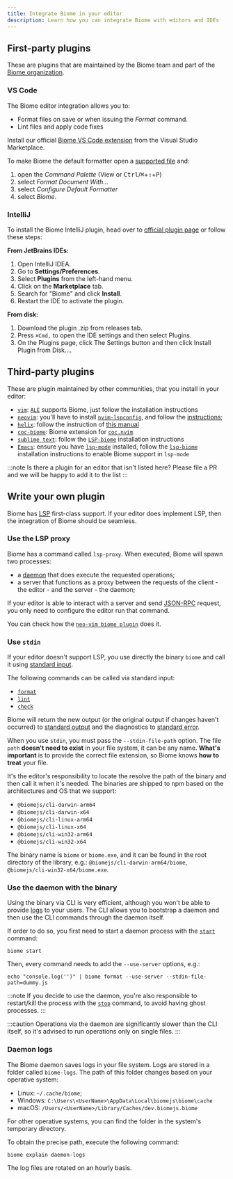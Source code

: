 ```yaml
---
title: Integrate Biome in your editor
description: Learn how you can integrate Biome with editors and IDEs
---
```


## First-party plugins

These are plugins that are maintained by the Biome team and part of the [Biome organization](https://github.com/biomejs).

### VS Code

The Biome editor integration allows you to:

* Format files on save or when issuing the _Format_ command.
* Lint files and apply code fixes

Install our official [Biome VS Code extension](https://marketplace.visualstudio.com/items?itemName=biomejs.biome) from the Visual Studio Marketplace.

To make Biome the default formatter open a [supported file](/internals/language-support/) and:

1. open the *Command Palette* (View or <kbd>Ctrl</kbd>/<kbd title="Cmd">⌘</kbd>+<kbd title="Shift">⇧</kbd>+<kbd>P</kbd>)
1. select  *Format Document With...*
1. select *Configure Default Formatter*
1. select *Biome*.

### IntelliJ

To install the Biome IntelliJ plugin, head over to [official plugin page](https://plugins.jetbrains.com/plugin/22761-biome) or follow these steps:

**From JetBrains IDEs:**

1. Open IntelliJ IDEA.
2. Go to **Settings/Preferences**.
3. Select **Plugins** from the left-hand menu.
4. Click on the **Marketplace** tab.
5. Search for "Biome" and click **Install**.
6. Restart the IDE to activate the plugin.

**From disk:**

1. Download the plugin .zip from releases tab.
2. Press `⌘Сmd,` to open the IDE settings and then select Plugins.
3. On the Plugins page, click The Settings button and then click Install Plugin from Disk….

## Third-party plugins

These are plugin maintained by other communities, that you install in your editor:
- [`vim`](https://www.vim.org/): [`ALE`](https://github.com/dense-analysis/ale) supports Biome, just follow the installation instructions
- [`neovim`](https://neovim.io/): you'll have to install [`nvim-lspconfig`](https://github.com/neovim/nvim-lspconfig/), and follow the [instructions](https://github.com/neovim/nvim-lspconfig/blob/master/doc/server_configurations.md#biome);
- [`helix`](https://helix-editor.com/): follow the instruction of [this manual](https://github.com/biomejs/biome/blob/main/editors/helix/manual.md)
- [`coc-biome`](https://github.com/fannheyward/coc-biome): Biome extension for [`coc.nvim`](https://github.com/neoclide/coc.nvim)
- [`sublime text`](https://www.sublimetext.com/): follow the [`LSP-biome`](https://github.com/sublimelsp/LSP-biome) installation instructions
- [`Emacs`](https://www.gnu.org/software/emacs/): ensure you have [`lsp-mode`](https://github.com/emacs-lsp/lsp-mode) installed, follow the [`lsp-biome`](https://github.com/cxa/lsp-biome) installation instructions to enable Biome support in `lsp-mode`

:::note
Is there a plugin for an editor that isn't listed here? Please file a PR and we will be happy to add it to the list
:::

## Write your own plugin

Biome has [LSP](https://microsoft.github.io/language-server-protocol/) first-class support. If your editor does implement LSP, then the integration of Biome should be seamless.

### Use the LSP proxy

Biome has a command called `lsp-proxy`. When executed, Biome will spawn two processes:
- a [daemon](/internals/architecture#daemon) that does execute the requested operations;
- a server that functions as a proxy between the requests of the client - the editor - and the server - the daemon;

If your editor is able to interact with a server and send [JSON-RPC](https://www.jsonrpc.org/) request, you only need to configure the editor run that command.

You can check how the [`neo-vim biome plugin`](https://github.com/neovim/nvim-lspconfig/blob/master/lua/lspconfig/server_configurations/biome.lua) does it.

### Use `stdin`

If your editor doesn't support LSP, you use directly the binary `biome` and call it using [standard input](https://en.wikipedia.org/wiki/Standard_streams#Standard_input_(stdin)).

The following commands can be called via standard input:
- [`format`](/reference/cli/#biome-format)
- [`lint`](/reference/cli/#biome-lint)
- [`check`](/reference/cli/#biome-check)

Biome will return the new output (or the original output if changes haven't occurred) to [standard output](https://en.wikipedia.org/wiki/Standard_streams#Standard_output_(stdout)) and the diagnostics to [standard error](https://en.wikipedia.org/wiki/Standard_streams#Standard_error_(stderr)).

When you use `stdin`, you must pass the `--stdin-file-path` option. The file `path` **doesn't need to exist** in your file system, it can be any name. **What's important** is to provide the correct file extension, so Biome knows **how to treat** your file.

It's the editor's responsibility to locate the resolve the path of the binary and then call it when it's needed. The binaries are shipped to npm based on the architectures and OS that we support:

- `@biomejs/cli-darwin-arm64`
- `@biomejs/cli-darwin-x64`
- `@biomejs/cli-linux-arm64`
- `@biomejs/cli-linux-x64`
- `@biomejs/cli-win32-arm64`
- `@biomejs/cli-win32-x64`

The binary name is `biome` or `biome.exe`, and it can be found in the root directory of the library, e.g.: `@biomejs/cli-darwin-arm64/biome`, `@biomejs/cli-win32-x64/biome.exe`.

### Use the daemon with the binary

Using the binary via CLI is very efficient, although you won't be able to provide [logs](#daemon-logs) to your users. The CLI allows you to bootstrap a daemon and then use the CLI commands through the daemon itself.

If order to do so, you first need to start a daemon process with the [`start`](/reference/cli#biome-start) command:

```shell
biome start
```
Then, every command needs to add the `--use-server` options, e.g.:

```shell
echo "console.log('')" | biome format --use-server --stdin-file-path=dummy.js
```

:::note
If you decide to use the daemon, you're also responsible to restart/kill the process with the [`stop`](/reference/cli#biome-stop) command, to avoid having ghost processes.
:::

:::caution
Operations via the daemon are significantly slower than the CLI itself, so it's advised to run operations only on single files.
:::

### Daemon logs

The Biome daemon saves logs in your file system. Logs are stored in a folder called `biome-logs`. The path of  this folder changes based on your operative system:
-  Linux: `~/.cache/biome`;
-  Windows: `C:\Users\<UserName>\AppData\Local\biomejs\biome\cache`
-  macOS: `/Users/<UserName>/Library/Caches/dev.biomejs.biome`

For other operative systems, you can find the folder in the system's temporary directory.

To obtain the precise path, execute the following command:
```shell
biome explain daemon-logs
```

The log files are rotated on an hourly basis.


